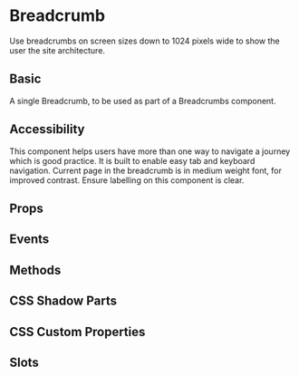 # Breadcrumb

Use breadcrumbs on screen sizes down to 1024 pixels wide to show the user the site architecture.

## Basic

A single Breadcrumb, to be used as part of a Breadcrumbs component.


<Basic />

## Accessibility

This component helps users have more than one way to navigate a journey which is good practice. It is built to enable easy tab and keyboard navigation. Current page in the breadcrumb is in medium weight font, for improved contrast. Ensure labelling on this component is clear.

## Props


<Props />

## Events


<Events />

## Methods


<Methods />

## CSS Shadow Parts


<Parts />

## CSS Custom Properties


<CustomProps />

## Slots


<Slots />

